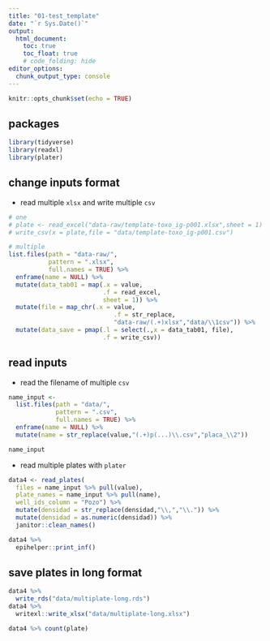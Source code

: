 ```yaml
---
title: "01-test_template"
date: "`r Sys.Date()`"
output: 
  html_document:
    toc: true
    toc_float: true
    # code_folding: hide
editor_options: 
  chunk_output_type: console
---
```


```r
knitr::opts_chunk$set(echo = TRUE)
```

## packages

```r
library(tidyverse)
library(readxl)
library(plater)
```


## change inputs format

- read multiple `xlsx` and write multiple `csv`

```r
# one
# plate <- read_excel("data-raw/template-toxo_ig-p001.xlsx",sheet = 1)
# write_csv(x = plate,file = "data/template-toxo_ig-p001.csv")

# multiple
list.files(path = "data-raw/",
           pattern = ".xlsx",
           full.names = TRUE) %>%
  enframe(name = NULL) %>% 
  mutate(data_tab01 = map(.x = value,
                          .f = read_excel,
                          sheet = 1)) %>% 
  mutate(file = map_chr(.x = value,
                             .f = str_replace, 
                             "data-raw/(.+)xlsx","data/\\1csv")) %>% 
  mutate(data_save = pmap(.l = select(.,x = data_tab01, file),
                          .f = write_csv))
```


## read inputs

- read the filename of multiple `csv`

```r
name_input <- 
  list.files(path = "data/",
             pattern = ".csv",
             full.names = TRUE) %>% 
  enframe(name = NULL) %>% 
  mutate(name = str_replace(value,"(.+)p(...)\\.csv","placa_\\2"))

name_input
```

- read multiple plates with `plater`

```r
data4 <- read_plates(
  files = name_input %>% pull(value),
  plate_names = name_input %>% pull(name),
  well_ids_column = "Pozo") %>% 
  mutate(densidad = str_replace(densidad,"\\,","\\.")) %>% 
  mutate(densidad = as.numeric(densidad)) %>% 
  janitor::clean_names()

data4 %>% 
  epihelper::print_inf()
```

## save plates in long format

```r
data4 %>% 
  write_rds("data/multiplate-long.rds")
data4 %>% 
  writexl::write_xlsx("data/multiplate-long.xlsx")
```

```r
data4 %>% count(plate)
```

